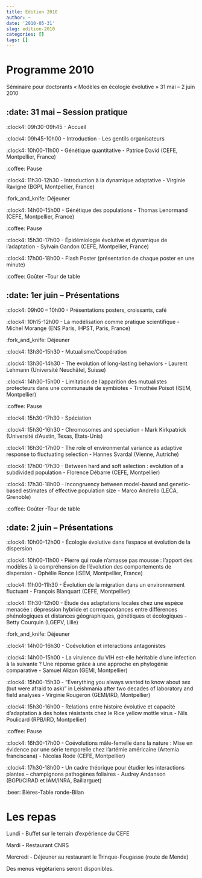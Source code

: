 ```yaml
---
title: Edition 2010
author: ~
date: '2010-05-31'
slug: edition-2010
categories: []
tags: []
---
```

# Programme 2010

Séminaire pour doctorants « Modèles en écologie évolutive » 31 mai – 2 juin 2010

## :date: 31 mai – Session pratique

:clock4: 09h30-09h45	- Accueil

:clock4: 09h45-10h00	- Introduction - Les gentils organisateurs

:clock4: 10h00-11h00	- Génétique quantitative - Patrice David (CEFE, Montpellier, France)

:coffee: Pause

:clock4: 11h30-12h30	- Introduction à la dynamique adaptative - Virginie Ravigné (BGPI, Montpellier, France)

:fork_and_knife: Déjeuner

:clock4: 14h00-15h00	- Génétique des populations - Thomas Lenormand (CEFE, Montpellier, France)

:coffee: Pause

:clock4: 15h30-17h00	- Épidémiologie évolutive et dynamique de l’adaptation - Sylvain Gandon (CEFE, Montpellier, France)

:clock4: 17h00-18h00	- Flash Poster (présentation de chaque poster en une minute)

:coffee: Goûter -Tour de table

## :date: 1er juin – Présentations

:clock4: 09h00 – 10h00 -	Présentations posters, croissants, café

:clock4: 10h15-12h00	- La modélisation comme pratique scientifique - Michel Morange (ENS Paris, IHPST, Paris, France)

:fork_and_knife: Déjeuner

:clock4: 13h30-15h30	- Mutualisme/Coopération

:clock4: 13h30-14h30	- The evolution of long-lasting behaviors - Laurent Lehmann (Université Neuchâtel, Suisse)

:clock4: 14h30-15h00	- Limitation de l’apparition des mutualistes protecteurs dans une communauté de symbiotes - Timothée Poisot (ISEM, Montpellier)

:coffee: Pause

:clock4: 15h30-17h30	- Spéciation

:clock4: 15h30-16h30	- Chromosomes and speciation - Mark Kirkpatrick (Université d’Austin, Texas, Etats-Unis)

:clock4: 16h30-17h00	- The role of environmental variance as adaptive response to fluctuating selection - Hannes Svardal (Vienne, Autriche)

:clock4: 17h00-17h30	- Between hard and soft selection : evolution of a subdivided population - Florence Débarre (CEFE, Montpellier)

:clock4: 17h30-18h00	- Incongruency between model-based and genetic-based estimates of effective population size - Marco Andrello (LECA, Grenoble)

:coffee: Goûter -Tour de table


## :date: 2 juin – Présentations

:clock4: 10h00-12h00	- Écologie évolutive dans l’espace et évolution de la dispersion

:clock4: 10h00-11h00	- Pierre qui roule n’amasse pas mousse : l’apport des modèles à la compréhension de l’évolution des comportements de dispersion - Ophélie Ronce (ISEM, Montpellier, France)

:clock4: 11h00-11h30	- Évolution de la migration dans un environnement fluctuant - François Blanquart (CEFE, Montpellier)

:clock4: 11h30-12h00	- Étude des adaptations locales chez une espèce menacée : dépression hybride et correspondances entre différences phénologiques et distances géographiques, génétiques et écologiques - Betty Courquin (LGEPV, Lille)

:fork_and_knife: Déjeuner

:clock4: 14h00-16h30	- Coévolution et interactions antagonistes

:clock4: 14h00-15h00	- La virulence du VIH est-elle héritable d’une infection à la suivante ? Une réponse grâce à une approche en phylogénie comparative - Samuel Alizon (GEMI, Montpellier)

:clock4: 15h00-15h30	- “Everything you always wanted to know about sex (but were afraid to ask)” in Leishmania after two decades of laboratory and field analyses - Virginie Rougeron (GEMI/IRD, Montpellier)

:clock4: 15h30-16h00	- Relations entre histoire évolutive et capacité d’adaptation à des hotes résistants chez le Rice yellow mottle virus - Nils Poulicard (RPB/IRD, Montpellier)

:coffee: Pause

:clock4: 16h30-17h00	- Coévolutions mâle-femelle dans la nature : Mise en évidence par une série temporelle chez l’artémie américaine (Artemia franciscana) - Nicolas Rode (CEFE, Montpellier)

:clock4: 17h30-18h00	- Un cadre théorique pour étudier les interactions plantes – champignons pathogènes foliaires - Audrey Andanson (BGPI/CIRAD et IAM/INRA, Baillarguet)

:beer: Bières-Table ronde-Bilan
 

# Les repas

Lundi - Buffet sur le terrain d’expérience du CEFE

Mardi - Restaurant CNRS

Mercredi - Déjeuner au restaurant le Trinque-Fougasse (route de Mende)
 

Des menus végétariens seront disponibles.